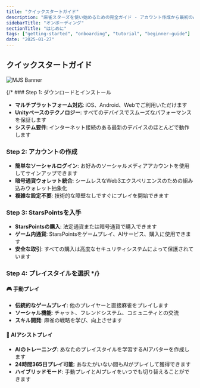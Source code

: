 ```yaml
---
title: "クイックスタートガイド"
description: "麻雀スターズを使い始めるための完全ガイド - アカウント作成から最初のAI搭載ゲームまで"
sidebarTitle: "オンボーディング"
sectionTitle: "はじめに"
tags: ["getting-started", "onboarding", "tutorial", "beginner-guide"]
date: "2025-01-27"
---
```


## クイックスタートガイド

![MJS Banner](/static/images/comingsoon.webp)

{/* ### Step 1: ダウンロードとインストール
- **マルチプラットフォーム対応**: iOS、Android、Webでご利用いただけます
- **Unityベースのテクノロジー**: すべてのデバイスでスムーズなパフォーマンスを保証します
- **システム要件**: インターネット接続のある最新のデバイスのほとんどで動作します

### Step 2: アカウントの作成
- **簡単なソーシャルログイン**: お好みのソーシャルメディアアカウントを使用してサインアップできます
- **暗号通貨ウォレット統合**: シームレスなWeb3エクスペリエンスのための組み込みウォレット抽象化
- **複雑な設定不要**: 技術的な障壁なしですぐにプレイを開始できます

### Step 3: StarsPointsを入手
- **StarsPointsの購入**: 法定通貨または暗号通貨で購入できます
- **ゲーム内通貨**: StarsPointsをゲームプレイ、AIサービス、購入に使用できます
- **安全な取引**: すべての購入は高度なセキュリティシステムによって保護されています

### Step 4: プレイスタイルを選択 */}

#### 🎮 手動プレイ
- **伝統的なゲームプレイ**: 他のプレイヤーと直接麻雀をプレイします
- **ソーシャル機能**: チャット、フレンドシステム、コミュニティとの交流
- **スキル開発**: 麻雀の戦略を学び、向上させます

#### 🤖 AIアシストプレイ
- **AIのトレーニング**: あなたのプレイスタイルを学習するAIアバターを作成します
- **24時間365日プレイ可能**: あなたがいない間もAIがプレイして獲得できます
- **ハイブリッドモード**: 手動プレイとAIプレイをいつでも切り替えることができます